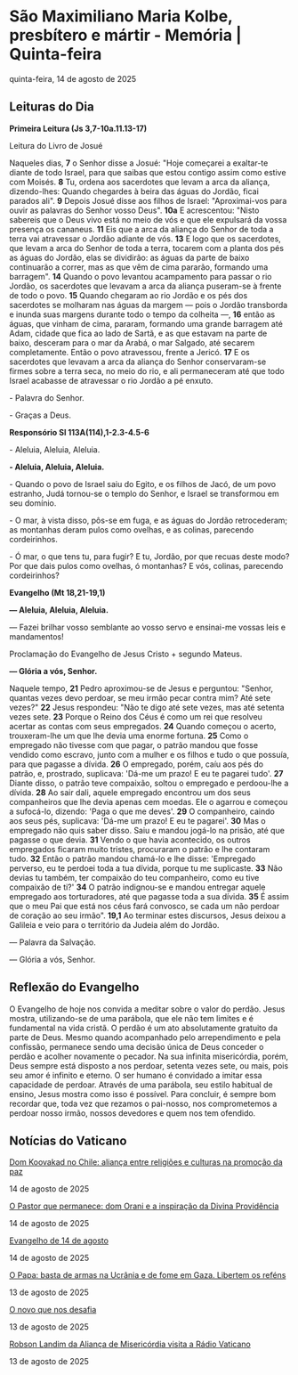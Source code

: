 
# São Maximiliano Maria Kolbe, presbítero e mártir - Memória | Quinta-feira

quinta-feira, 14 de agosto de 2025

## Leituras do Dia

**Primeira Leitura (Js 3,7-10a.11.13-17)** 

Leitura do Livro de Josué

Naqueles dias, **7** o Senhor disse a Josué: "Hoje começarei a exaltar-te diante de todo Israel, para que saibas que estou contigo assim como estive com Moisés. **8** Tu, ordena aos sacerdotes que levam a arca da aliança, dizendo-lhes: Quando chegardes à beira das águas do Jordão, ficai parados ali". **9** Depois Josué disse aos filhos de Israel: "Aproximai-vos para ouvir as palavras do Senhor vosso Deus". **10a** E acrescentou: "Nisto sabereis que o Deus vivo está no meio de vós e que ele expulsará da vossa presença os cananeus. **11** Eis que a arca da aliança do Senhor de toda a terra vai atravessar o Jordão adiante de vós. **13** E logo que os sacerdotes, que levam a arca do Senhor de toda a terra, tocarem com a planta dos pés as águas do Jordão, elas se dividirão: as águas da parte de baixo continuarão a correr, mas as que vêm de cima pararão, formando uma barragem". **14** Quando o povo levantou acampamento para passar o rio Jordão, os sacerdotes que levavam a arca da aliança puseram-se à frente de todo o povo. **15** Quando chegaram ao rio Jordão e os pés dos sacerdotes se molharam nas águas da margem — pois o Jordão transborda e inunda suas margens durante todo o tempo da colheita —, **16** então as águas, que vinham de cima, pararam, formando uma grande barragem até Adam, cidade que fica ao lado de Sartã, e as que estavam na parte de baixo, desceram para o mar da Arabá, o mar Salgado, até secarem completamente. Então o povo atravessou, frente a Jericó. **17** E os sacerdotes que levavam a arca da aliança do Senhor conservaram-se firmes sobre a terra seca, no meio do rio, e ali permaneceram até que todo Israel acabasse de atravessar o rio Jordão a pé enxuto.

\- Palavra do Senhor.

\- Graças a Deus.

**Responsório Sl 113A(114),1-2.3-4.5-6** 

\- Aleluia, Aleluia, Aleluia.

**\- Aleluia, Aleluia, Aleluia.** 

\- Quando o povo de Israel saiu do Egito, e os filhos de Jacó, de um povo estranho, Judá tornou-se o templo do Senhor, e Israel se transformou em seu domínio. 

\- O mar, à vista disso, pôs-se em fuga, e as águas do Jordão retrocederam; as montanhas deram pulos como ovelhas, e as colinas, parecendo cordeirinhos.

\- Ó mar, o que tens tu, para fugir? E tu, Jordão, por que recuas deste modo? Por que dais pulos como ovelhas, ó montanhas? E vós, colinas, parecendo cordeirinhos? 

**Evangelho (Mt 18,21-19,1)**

 **— Aleluia, Aleluia, Aleluia.** 

— Fazei brilhar vosso semblante ao vosso servo e ensinai-me vossas leis e mandamentos!

Proclamação do Evangelho de Jesus Cristo + segundo Mateus.

 **— Glória a vós, Senhor.** 

Naquele tempo, **21** Pedro aproximou-se de Jesus e perguntou: "Senhor, quantas vezes devo perdoar, se meu irmão pecar contra mim? Até sete vezes?" **22** Jesus respondeu: "Não te digo até sete vezes, mas até setenta vezes sete. **23** Porque o Reino dos Céus é como um rei que resolveu acertar as contas com seus empregados. **24** Quando começou o acerto, trouxeram-lhe um que lhe devia uma enorme fortuna. **25** Como o empregado não tivesse com que pagar, o patrão mandou que fosse vendido como escravo, junto com a mulher e os filhos e tudo o que possuía, para que pagasse a dívida. **26** O empregado, porém, caíu aos pés do patrão, e, prostrado, suplicava: 'Dá-me um prazo! E eu te pagarei tudo'. **27** Diante disso, o patrão teve compaixão, soltou o empregado e perdoou-lhe a dívida. **28** Ao sair dali, aquele empregado encontrou um dos seus companheiros que lhe devia apenas cem moedas. Ele o agarrou e começou a sufocá-lo, dizendo: 'Paga o que me deves'. **29** O companheiro, caindo aos seus pés, suplicava: 'Dá-me um prazo! E eu te pagarei'. **30** Mas o empregado não quis saber disso. Saiu e mandou jogá-lo na prisão, até que pagasse o que devia. **31** Vendo o que havia acontecido, os outros empregados ficaram muito tristes, procuraram o patrão e lhe contaram tudo. **32** Então o patrão mandou chamá-lo e lhe disse: 'Empregado perverso, eu te perdoei toda a tua dívida, porque tu me suplicaste. **33** Não devias tu também, ter compaixão do teu companheiro, como eu tive compaixão de ti?' **34** O patrão indignou-se e mandou entregar aquele empregado aos torturadores, até que pagasse toda a sua dívida. **35** É assim que o meu Pai que está nos céus fará convosco, se cada um não perdoar de coração ao seu irmão". **19,1** Ao terminar estes discursos, Jesus deixou a Galileia e veio para o território da Judeia além do Jordão.

 — Palavra da Salvação.

 — Glória a vós, Senhor.

## Reflexão do Evangelho

 O Evangelho de hoje nos convida a meditar sobre o valor do perdão. Jesus mostra, utilizando-se de uma parábola, que ele não tem limites e é fundamental na vida cristã. O perdão é um ato absolutamente gratuito da parte de Deus. Mesmo quando acompanhado pelo arrependimento e pela confissão, permanece sendo uma decisão única de Deus conceder o perdão e acolher novamente o pecador. Na sua infinita misericórdia, porém, Deus sempre está disposto a nos perdoar, setenta vezes sete, ou mais, pois seu amor é infinito e eterno. O ser humano é convidado a imitar essa capacidade de perdoar. Através de uma parábola, seu estilo habitual de ensino, Jesus mostra como isso é possível. Para concluir, é sempre bom recordar que, toda vez que rezamos o pai-nosso, nos comprometemos a perdoar nosso irmão, nossos devedores e quem nos tem ofendido.

## Notícias do Vaticano

[Dom Koovakad no Chile: aliança entre religiões e culturas na promoção da paz](https://www.vaticannews.va/pt/vaticano/news/2025-08/dom-koovakad-chile-alianca-religioes-culturas-paz.html) 

14 de agosto de 2025

[O Pastor que permanece: dom Orani e a inspiração da Divina Providência](https://www.vaticannews.va/pt/igreja/news/2025-08/pastor-permanece-orani-inspiracao-divina-providencia.html) 

14 de agosto de 2025

[Evangelho de 14 de agosto](https://www.vaticannews.va/pt/igreja/news/2025-08/evangelho-14-agosto-2025-dom-mario-spaki.html) 

14 de agosto de 2025

[O Papa: basta de armas na Ucrânia e de fome em Gaza. Libertem os reféns](https://www.vaticannews.va/pt/papa/news/2025-08/papa-basta-armas-ucrania-fome-em-gaza-libertem-refens.html) 

13 de agosto de 2025

[O novo que nos desafia](https://www.vaticannews.va/pt/igreja/news/2025-08/o-novo-que-nos-desafia-inteligencia-artifical-dom-jaime-spengler.html) 

13 de agosto de 2025

[Robson Landim da Aliança de Misericórdia visita a Rádio Vaticano](https://www.vaticannews.va/pt/vaticano/news/2025-08/robson-landim-alianca-misericordia-visita-radio-vaticano.html) 

13 de agosto de 2025